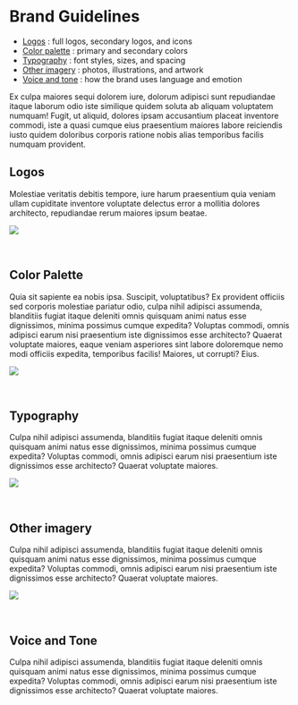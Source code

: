 
<Meta title='Design Guidelines / Brand Guidelines' />

# Brand Guidelines

- [Logos](#logos) : full logos, secondary logos, and icons
- [Color palette](#color) : primary and secondary colors
- [Typography](#type) : font styles, sizes, and spacing
- [Other imagery](#imagery) : photos, illustrations, and artwork
- [Voice and tone](#voice) : how the brand uses language and emotion

Ex culpa maiores sequi dolorem iure, dolorum adipisci sunt repudiandae itaque laborum odio iste similique quidem soluta ab aliquam voluptatem numquam! Fugit, ut aliquid, dolores ipsam accusantium placeat inventore commodi, iste a quasi cumque eius praesentium maiores labore reiciendis iusto quidem doloribus corporis ratione nobis alias temporibus facilis numquam provident.

## <a id="logos"></a>Logos

Molestiae veritatis debitis tempore, iure harum praesentium quia veniam ullam cupiditate inventore voluptate delectus error a mollitia dolores architecto, repudiandae rerum maiores ipsum beatae.

<img src={LogosImage} />

<p>&nbsp;</p>

## <a id="color"></a>Color Palette

Quia sit sapiente ea nobis ipsa. Suscipit, voluptatibus? Ex provident officiis sed corporis molestiae pariatur odio, culpa nihil adipisci assumenda, blanditiis fugiat itaque deleniti omnis quisquam animi natus esse dignissimos, minima possimus cumque expedita? Voluptas commodi, omnis adipisci earum nisi praesentium iste dignissimos esse architecto? Quaerat voluptate maiores, eaque veniam asperiores sint labore doloremque nemo modi officiis expedita, temporibus facilis! Maiores, ut corrupti? Eius.

<img src={ColorsImage} />

<p>&nbsp;</p>

## <a id="type"></a>Typography

Culpa nihil adipisci assumenda, blanditiis fugiat itaque deleniti omnis quisquam animi natus esse dignissimos, minima possimus cumque expedita? Voluptas commodi, omnis adipisci earum nisi praesentium iste dignissimos esse architecto? Quaerat voluptate maiores.

<img src={TypeImage} />

<p>&nbsp;</p>

## <a id="imagery"></a>Other imagery

Culpa nihil adipisci assumenda, blanditiis fugiat itaque deleniti omnis quisquam animi natus esse dignissimos, minima possimus cumque expedita? Voluptas commodi, omnis adipisci earum nisi praesentium iste dignissimos esse architecto? Quaerat voluptate maiores.

<img src={ImageryImage} />

<p>&nbsp;</p>

## <a id='voice'></a>Voice and Tone

Culpa nihil adipisci assumenda, blanditiis fugiat itaque deleniti omnis quisquam animi natus esse dignissimos, minima possimus cumque expedita? Voluptas commodi, omnis adipisci earum nisi praesentium iste dignissimos esse architecto? Quaerat voluptate maiores.
